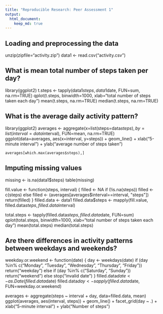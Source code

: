 ```yaml
---
title: "Reproducible Research: Peer Assessment 1"
output: 
  html_document:
    keep_md: true
---
```



## Loading and preprocessing the data
unzip(zipfile="activity.zip")
data1 <- read.csv("activity.csv")


## What is mean total number of steps taken per day?

library(ggplot2)
t.steps <- tapply(data1$steps, data1$date, FUN=sum, na.rm=TRUE)
qplot(t.steps, binwidth=1000, xlab="total number of steps taken each day")
mean(t.steps, na.rm=TRUE)
median(t.steps, na.rm=TRUE)


## What is the average daily activity pattern?

library(ggplot2)
averages <- aggregate(x=list(steps=data$steps), by=list(interval=data$interval),
 FUN=mean, na.rm=TRUE)
ggplot(data=averages, aes(x=interval, y=steps)) +
    geom_line() +
    xlab("5-minute interval") +
    ylab("average number of steps taken")
    
    
    averages[which.max(averages$steps),]


## Imputing missing values

missing <- is.na(data1$steps)
table(missing)


fill.value <- function(steps, interval) {
    filled <- NA
    if (!is.na(steps))
        filled <- c(steps)
    else
        filled <- (averages[averages$interval==interval, "steps"])
    return(filled)
}
filled.data <- data1
filled.data$steps <- mapply(fill.value, filled.data$steps, filled.data$interval)


total.steps <- tapply(filled.data$steps, filled.data$date, FUN=sum)
qplot(total.steps, binwidth=1000, xlab="total number of steps taken each day")
mean(total.steps)
median(total.steps)

## Are there differences in activity patterns between weekdays and weekends?


weekday.or.weekend <- function(date) {
    day <- weekdays(date)
    if (day %in% c("Monday", "Tuesday", "Wednesday", "Thursday", "Friday"))
        return("weekday")
    else if (day %in% c("Saturday", "Sunday"))
        return("weekend")
    else
        stop("invalid date")
}
filled.data$date <- as.Date(filled.data$date)
filled.data$day <- sapply(filled.data$date, FUN=weekday.or.weekend)


averages <- aggregate(steps ~ interval + day, data=filled.data, mean)
ggplot(averages, aes(interval, steps)) + geom_line() + facet_grid(day ~ .) +
    xlab("5-minute interval") + ylab("Number of steps")
